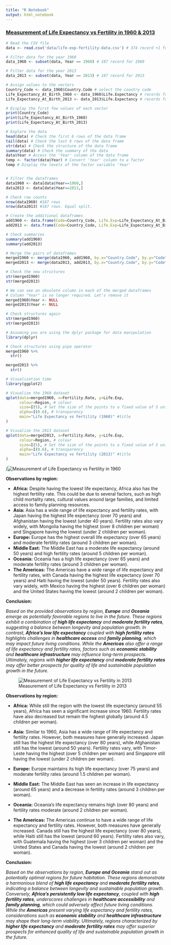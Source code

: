 ```yaml
---
title: "R Notebook"
output: html_notebook
---
```


### [Measurement of Life Expectancy vs Fertility in 1960 & 2013]{.underline}

```r

# Read the CSV file
data <- read.csv('data/life-exp-fertility-data.csv') # 374 record +1 for labels

# Filter data for the year 1960
data_1960 <- subset(data, Year == 1960) # 187 record for 1960

# Filter data for the year 2013
data_2013 <- subset(data, Year == 2013) # 187 record for 2013

# Assign values to the vectors
Country_Code <- data_1960$Country.Code # select the country code 
Life_Expectancy_At_Birth_1960 <- data_1960$Life.Expectancy # records for 1960
Life_Expectancy_At_Birth_2013 <- data_2013$Life.Expectancy # records for 2013

# Display the first few values of each vector
print(Country_Code)
print(Life_Expectancy_At_Birth_1960)
print(Life_Expectancy_At_Birth_2013)

# Explore the data
head(data) # Check the first 6 rows of the data frame
tail(data) # Check the last 6 rows of the data frame
str(data) # Check the structure of the data frame
summary(data) # Check the summary of the data
data$Year # Access the 'Year' column of the data frame
temp <- factor(data$Year) # Convert 'Year' column to a factor
temp # Display the levels of the factor variable 'Year'


# Filter the dataframes
data1960 <- data[data$Year==1960,]
data2013 <- data[data$Year==2013,]

# Check row counts
nrow(data1960) #187 rows
nrow(data2013) #187 rows. Equal split.

# Create the additional dataframes
add1960 <- data.frame(Code=Country_Code, Life.Exp=Life_Expectancy_At_Birth_1960)
add2013 <- data.frame(Code=Country_Code, Life.Exp=Life_Expectancy_At_Birth_2013)

# Check summaries
summary(add1960)
summary(add2013)

# Merge the pairs of dataframes  
merged1960 <- merge(data1960, add1960, by.x="Country.Code", by.y="Code")
merged2013 <- merge(data2013, add2013, by.x="Country.Code", by.y="Code")

# Check the new structures
str(merged1960)
str(merged2013)

# We can see an obsolete column in each of the merged dataframes
# Column "Year" is no longer required. Let's remove it
merged1960$Year <- NULL
merged2013$Year <- NULL

# Check structures again
str(merged1960)
str(merged2013)

# Assuming you are using the dplyr package for data manipulation
library(dplyr)

# Check structures using pipe operator
merged1960 %>%
  str()

merged2013 %>%
  str()

# Visualization time
library(ggplot2)

# Visualize the 1960 dataset
qplot(data=merged1960, x=Fertility.Rate, y=Life.Exp,
      colour=Region, # colour
      size=I(5), # Set the size of the points to a fixed value of 5 units
      alpha=I(0.6), # transparency
      main="Life Expectancy vs Fertility (1960)" #title
)

# Visualize the 2013 dataset
qplot(data=merged2013, x=Fertility.Rate, y=Life.Exp,
      colour=Region, # colour
      size=I(5), # Set the size of the points to a fixed value of 5 units
      alpha=I(0.6), # transparency
      main="Life Expectancy vs Fertility (2013)" #title
)
```

/![Measurement of Life Expectancy vs Fertility in 1960](data/rate_1960.png)

**Observations by region:**

-   **Africa:** Despite having the lowest life expectancy, Africa also has the highest fertility rate. This could be due to several factors, such as high child mortality rates, cultural values around large families, and limited access to family planning resources.
-   **Asia:** Asia has a wide range of life expectancy and fertility rates, with Japan having the highest life expectancy (over 70 years) and Afghanistan having the lowest (under 40 years). Fertility rates also vary widely, with Mongolia having the highest (over 8 children per woman) and Singapore having the lowest (under 2 children per woman).
-   **Europe:** Europe has the highest overall life expectancy (over 65 years) and moderate fertility rates (around 3 children per woman).
-   **Middle East:** The Middle East has a moderate life expectancy (around 50 years) and high fertility rates (around 5 children per woman).
-   **Oceania:** Oceania has a high life expectancy (over 65 years) and moderate fertility rates (around 3 children per woman).
-   **The Americas:** The Americas have a wide range of life expectancy and fertility rates, with Canada having the highest life expectancy (over 70 years) and Haiti having the lowest (under 50 years). Fertility rates also vary widely, with Mexico having the highest (over 6 children per woman) and the United States having the lowest (around 2 children per woman).

**Conclusion:**

*Based on the provided observations by region, **Europe** and **Oceania** emerge as potentially favorable regions to live in the future. These regions exhibit a combination of **high life expectancy** and **moderate fertility rates**, suggesting a balance between longevity and population growth. In contrast, **Africa's low life expectancy** coupled with **high fertility rates** highlights challenges in **healthcare access** and **family planning**, which may impact future living conditions. While the **Americas** also offer a range of life expectancy and fertility rates, factors such as **economic stability** and **healthcare infrastructure** may influence long-term prospects. Ultimately, regions with **higher life expectancy** and **moderate fertility rates** may offer better prospects for quality of life and sustainable population growth in the future.*

![Measurement of Life Expectancy vs Fertility in 2013](data/rate_2013.png)

**Observations by region:**

-   **Africa:** While still the region with the lowest life expectancy (around 55 years), Africa has seen a significant increase since 1960. Fertility rates have also decreased but remain the highest globally (around 4.5 children per woman).

-   **Asia:** Similar to 1960, Asia has a wide range of life expectancy and fertility rates. However, both measures have generally increased. Japan still has the highest life expectancy (over 80 years), while Afghanistan still has the lowest (around 50 years). Fertility rates vary, with Timor-Leste having the highest (over 5 children per woman) and Singapore still having the lowest (under 2 children per woman).

-   **Europe:** Europe maintains its high life expectancy (over 75 years) and moderate fertility rates (around 1.5 children per woman).

-   **Middle East:** The Middle East has seen an increase in life expectancy (around 65 years) and a decrease in fertility rates (around 3 children per woman).

-   **Oceania:** Oceania's life expectancy remains high (over 80 years) and fertility rates moderate (around 2 children per woman).

-   **The Americas:** The Americas continue to have a wide range of life expectancy and fertility rates. However, both measures have generally increased. Canada still has the highest life expectancy (over 80 years), while Haiti still has the lowest (around 60 years). Fertility rates also vary, with Guatemala having the highest (over 3 children per woman) and the United States and Canada having the lowest (around 2 children per woman).

**Conclusion:**

*Based on the observations by region, **Europe and Oceania** stand out as potentially optimal regions for future habitation. These regions demonstrate a harmonious blend of **high life expectancy** and **moderate fertility rates**, indicating a balance between longevity and sustainable population growth. Conversely, **Africa's persistently low life expectancy**, coupled with **high fertility rates**, underscores challenges in **healthcare accessibility** and **family planning**, which could adversely affect future living conditions. While the **Americas** present varying life expectancy and fertility rates, considerations such as **economic stability** and **healthcare infrastructure** may shape their long-term viability. Ultimately, regions characterized by **higher life expectancy** and **moderate fertility rates** may offer superior prospects for enhanced quality of life and sustainable population growth in the future.*
